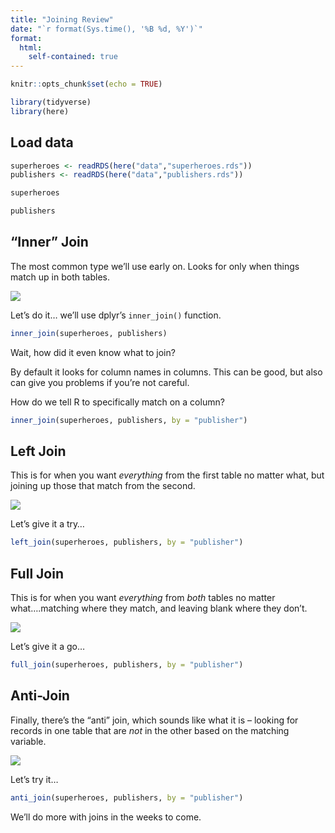 ```yaml
---
title: "Joining Review"
date: "`r format(Sys.time(), '%B %d, %Y')`"
format:
  html:
    self-contained: true
---
```



```r
knitr::opts_chunk$set(echo = TRUE)

library(tidyverse)
library(here)

```

## Load data

```r

superheroes <- readRDS(here("data","superheroes.rds"))
publishers <- readRDS(here("data","publishers.rds")) 

```

```r

superheroes

publishers

```

## "Inner" Join

The most common type we'll use early on. Looks for only when things match up in both tables.

![](images/innerjoin.png)

Let's do it... we'll use dplyr's `inner_join()` function.

```r

inner_join(superheroes, publishers)


```

Wait, how did it even know what to join?

By default it looks for column names in columns. This can be good, but also can give you problems if you're not careful.

How do we tell R to specifically match on a column?

```r

inner_join(superheroes, publishers, by = "publisher")


```

## Left Join

This is for when you want *everything* from the first table no matter what, but joining up those that match from the second.

![](images/leftjoin.png)

Let's give it a try...

```r

left_join(superheroes, publishers, by = "publisher")


```

## Full Join

This is for when you want *everything* from *both* tables no matter what....matching where they match, and leaving blank where they don't.

![](images/fulljoin.png)

Let's give it a go...

```r

full_join(superheroes, publishers, by = "publisher")


```

## Anti-Join

Finally, there's the "anti" join, which sounds like what it is -- looking for records in one table that are *not* in the other based on the matching variable.

![](images/antijoin.png)

Let's try it...

```r

anti_join(superheroes, publishers, by = "publisher")


```

We'll do more with joins in the weeks to come.
